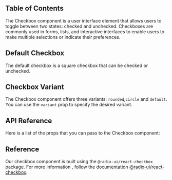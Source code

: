 

## Table of Contents

The Checkbox component is a user interface element that allows users to toggle between two states: checked and unchecked. Checkboxes are commonly used in forms, lists, and interactive interfaces to enable users to make multiple selections or indicate their preferences.

## Default Checkbox

The default checkbox is a square checkbox that can be checked or unchecked.

<CodeHighlightPreview code={DefaultCheckboxCode}>
  <DefaultCheckbox />
</CodeHighlightPreview>

## Checkbox Variant

The Checkbox component offers three variants: `rounded`,`circle` and `default`. You can use the `variant` prop to specify the desired variant.

<CodeHighlightPreview code={CheckboxVariantCode}>
  <CheckboxVariant />
</CodeHighlightPreview>

## API Reference

Here is a list of the props that you can pass to the Checkbox component:

<ComponentApi data={CheckBoxApiData} />

## Reference

Our checkbox component is built using the `@radix-ui/react-checkbox` package. For more information , follow the documentation [@radix-ui/react-checkbox](https://www.radix-ui.com/primitives/docs/components/checkbox#api-reference).
